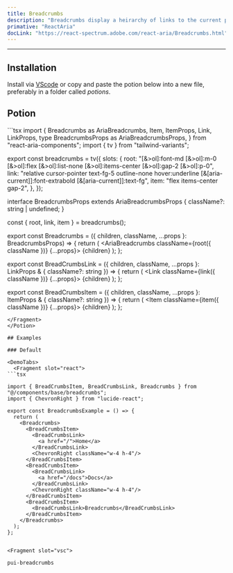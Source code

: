 ```yaml
---
title: Breadcrumbs
description: "Breadcrumbs display a heirarchy of links to the current page or resource in an application."
primative: "ReactAria"
docLink: "https://react-spectrum.adobe.com/react-aria/Breadcrumbs.html"
---
```

---

<MdxExample>
  <BreadcrumbsExample client:load/>
</MdxExample>

## Installation

Install via [VScode](/docs/getting-started/vsc) or copy and paste the potion below into a new file, preferably in a folder called *potions*.

## Potion

<Potion>
<Fragment slot="contentSlot">
```tsx
import {
  Breadcrumbs as AriaBreadcrumbs,
  Item,
  ItemProps,
  Link,
  LinkProps,
  type BreadcrumbsProps as AriaBreadcrumbsProps,
} from "react-aria-components";
import { tv } from "tailwind-variants";

export const breadcrumbs = tv({
  slots: {
    root: "[&>ol]:font-md [&>ol]:m-0 [&>ol]:flex [&>ol]:list-none [&>ol]:items-center  [&>ol]:gap-2 [&>ol]:p-0",
    link: "relative cursor-pointer text-fg-5 outline-none hover:underline [&[aria-current]]:font-extrabold [&[aria-current]]:text-fg",
    item: "flex items-center gap-2",
  },
});

interface BreadcrumbsProps<T> extends AriaBreadcrumbsProps<T> {
  className?: string | undefined;
}

const { root, link, item } = breadcrumbs();

export const Breadcrumbs = <T extends object>({
  children,
  className,
  ...props
}: BreadcrumbsProps<T>) => {
  return (
    <AriaBreadcrumbs className={root({ className })} {...props}>
      {children}
    </AriaBreadcrumbs>
  );
};

export const BreadCrumbsLink = ({
  children,
  className,
  ...props
}: LinkProps & { className?: string }) => {
  return (
    <Link className={link({ className })} {...props}>
      {children}
    </Link>
  );
};

export const BreadCrumbsItem = ({
  children,
  className,
  ...props
}: ItemProps & { className?: string }) => {
  return (
    <Item className={item({ className })} {...props}>
      {children}
    </Item>
  );
};

```
</Fragment>
</Potion>

## Examples

### Default 

<DemoTabs>
  <Fragment slot="react">
```tsx

import { BreadCrumbsItem, BreadCrumbsLink, Breadcrumbs } from "@/components/base/breadcrumbs";
import { ChevronRight } from "lucide-react";

export const BreadcrumbsExample = () => {
  return (
    <Breadcrumbs>
      <BreadCrumbsItem>
        <BreadCrumbsLink>
          <a href="/">Home</a>
        </BreadCrumbsLink>
        <ChevronRight className="w-4 h-4"/>
      </BreadCrumbsItem>
      <BreadCrumbsItem>
        <BreadCrumbsLink>
          <a href="/docs">Docs</a>
        </BreadCrumbsLink>
        <ChevronRight className="w-4 h-4"/>
      </BreadCrumbsItem>
      <BreadCrumbsItem>
        <BreadCrumbsLink>Breadcrumbs</BreadCrumbsLink>
      </BreadCrumbsItem>
    </Breadcrumbs>
  );
};


```
  </Fragment>

    <Fragment slot="vsc">
```bash
pui-breadcrumbs
```
  </Fragment>
</DemoTabs>


